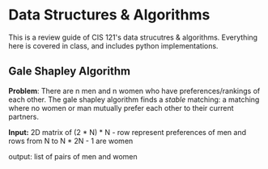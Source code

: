 # Data Structures & Algorithms

This is a review guide of CIS 121's data strucutres & algorithms. 
Everything here is covered in class, and includes python implementations. 

## Gale Shapley Algorithm 

**Problem**: There are n men and n women who have preferences/rankings of each other. 
The gale shapley algorithm finds a *stable* matching: a matching where no women or man mutually 
prefer each other to their current partners. 

**Input:** 2D matrix of (2 * N) * N - row represent preferences of men 
and rows from N to N * 2N - 1 are women 

output: list of pairs of men and women 
```



```